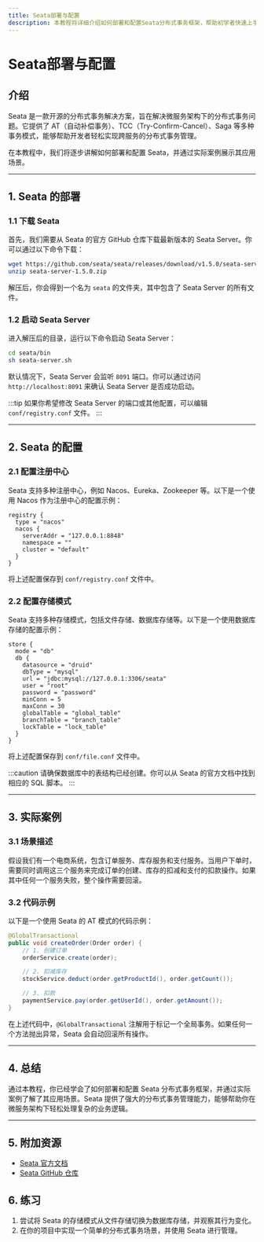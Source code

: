 ```yaml
---
title: Seata部署与配置
description: 本教程将详细介绍如何部署和配置Seata分布式事务框架，帮助初学者快速上手并理解其核心概念。
---
```


# Seata部署与配置

## 介绍

Seata 是一款开源的分布式事务解决方案，旨在解决微服务架构下的分布式事务问题。它提供了 AT（自动补偿事务）、TCC（Try-Confirm-Cancel）、Saga 等多种事务模式，能够帮助开发者轻松实现跨服务的分布式事务管理。

在本教程中，我们将逐步讲解如何部署和配置 Seata，并通过实际案例展示其应用场景。

---

## 1. Seata 的部署

### 1.1 下载 Seata

首先，我们需要从 Seata 的官方 GitHub 仓库下载最新版本的 Seata Server。你可以通过以下命令下载：

```bash
wget https://github.com/seata/seata/releases/download/v1.5.0/seata-server-1.5.0.zip
unzip seata-server-1.5.0.zip
```

解压后，你会得到一个名为 `seata` 的文件夹，其中包含了 Seata Server 的所有文件。

### 1.2 启动 Seata Server

进入解压后的目录，运行以下命令启动 Seata Server：

```bash
cd seata/bin
sh seata-server.sh
```

默认情况下，Seata Server 会监听 `8091` 端口。你可以通过访问 `http://localhost:8091` 来确认 Seata Server 是否成功启动。

:::tip
如果你希望修改 Seata Server 的端口或其他配置，可以编辑 `conf/registry.conf` 文件。
:::

---

## 2. Seata 的配置

### 2.1 配置注册中心

Seata 支持多种注册中心，例如 Nacos、Eureka、Zookeeper 等。以下是一个使用 Nacos 作为注册中心的配置示例：

```properties
registry {
  type = "nacos"
  nacos {
    serverAddr = "127.0.0.1:8848"
    namespace = ""
    cluster = "default"
  }
}
```

将上述配置保存到 `conf/registry.conf` 文件中。

### 2.2 配置存储模式

Seata 支持多种存储模式，包括文件存储、数据库存储等。以下是一个使用数据库存储的配置示例：

```properties
store {
  mode = "db"
  db {
    datasource = "druid"
    dbType = "mysql"
    url = "jdbc:mysql://127.0.0.1:3306/seata"
    user = "root"
    password = "password"
    minConn = 5
    maxConn = 30
    globalTable = "global_table"
    branchTable = "branch_table"
    lockTable = "lock_table"
  }
}
```

将上述配置保存到 `conf/file.conf` 文件中。

:::caution
请确保数据库中的表结构已经创建。你可以从 Seata 的官方文档中找到相应的 SQL 脚本。
:::

---

## 3. 实际案例

### 3.1 场景描述

假设我们有一个电商系统，包含订单服务、库存服务和支付服务。当用户下单时，需要同时调用这三个服务来完成订单的创建、库存的扣减和支付的扣款操作。如果其中任何一个服务失败，整个操作需要回滚。

### 3.2 代码示例

以下是一个使用 Seata 的 AT 模式的代码示例：

```java
@GlobalTransactional
public void createOrder(Order order) {
    // 1. 创建订单
    orderService.create(order);

    // 2. 扣减库存
    stockService.deduct(order.getProductId(), order.getCount());

    // 3. 扣款
    paymentService.pay(order.getUserId(), order.getAmount());
}
```

在上述代码中，`@GlobalTransactional` 注解用于标记一个全局事务。如果任何一个方法抛出异常，Seata 会自动回滚所有操作。

---

## 4. 总结

通过本教程，你已经学会了如何部署和配置 Seata 分布式事务框架，并通过实际案例了解了其应用场景。Seata 提供了强大的分布式事务管理能力，能够帮助你在微服务架构下轻松处理复杂的业务逻辑。

---

## 5. 附加资源

- [Seata 官方文档](https://seata.io/zh-cn/docs/overview/what-is-seata.html)
- [Seata GitHub 仓库](https://github.com/seata/seata)

## 6. 练习

1. 尝试将 Seata 的存储模式从文件存储切换为数据库存储，并观察其行为变化。
2. 在你的项目中实现一个简单的分布式事务场景，并使用 Seata 进行管理。
